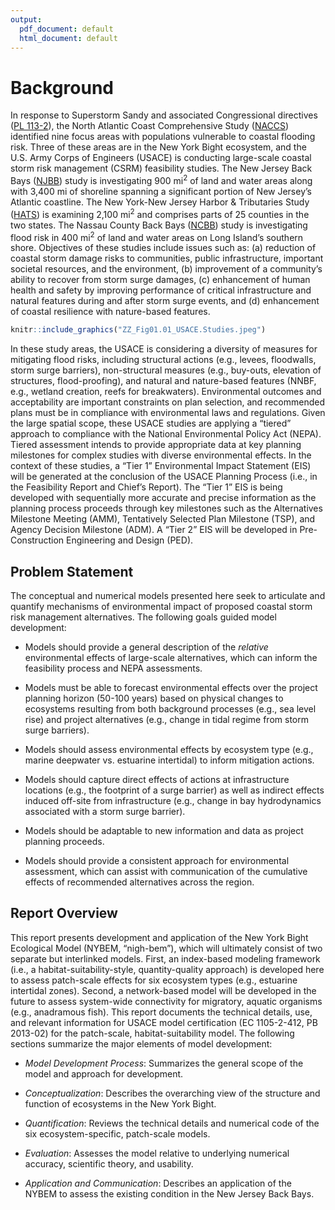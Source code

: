 ---
output:
  pdf_document: default
  html_document: default
---
# Background

In response to Superstorm Sandy and associated Congressional directives ([PL 113-2](https://www.congress.gov/113/plaws/publ2/PLAW-113publ2.pdf)), the North Atlantic Coast Comprehensive Study ([NACCS](https://www.nad.usace.army.mil/CompStudy/)) identified nine focus areas with populations vulnerable to coastal flooding risk. Three of these areas are in the New York Bight ecosystem, and the U.S. Army Corps of Engineers (USACE) is conducting large-scale coastal storm risk management (CSRM) feasibility studies. The New Jersey Back Bays ([NJBB](https://www.nap.usace.army.mil/Missions/Civil-Works/New-Jersey-Back-Bays-Study/)) study is investigating 900 mi^2^ of land and water areas along with 3,400 mi of shoreline spanning a significant portion of New Jersey's Atlantic coastline. The New York-New Jersey Harbor & Tributaries Study ([HATS](https://www.nan.usace.army.mil/Missions/Civil-Works/Projects-in-New-York/New-York-New-Jersey-Harbor-Tributaries-Focus-Area-Feasibility-Study/)) is examining 2,100 mi^2^ and comprises parts of 25 counties in the two states.  The Nassau County Back Bays ([NCBB](https://www.nap.usace.army.mil/Missions/Civil-Works/Nassau-County-Back-Bays-Study/)) study is investigating flood risk in 400 mi^2^ of land and water areas on Long Island's southern shore. Objectives of these studies include issues such as: (a) reduction of coastal storm damage risks to communities, public infrastructure, important societal resources, and the environment, (b) improvement of a community's ability to recover from storm surge damages, (c) enhancement of human health and safety by improving performance of critical infrastructure and natural features during and after storm surge events, and (d) enhancement of coastal resilience with nature-based features.


```{r, fig.cap="USACE regional coastal storm risk management studies. NJBB and HATS are the primary focus of model development."}
knitr::include_graphics("ZZ_Fig01.01_USACE.Studies.jpeg")
```


In these study areas, the USACE is considering a diversity of measures for mitigating flood risks, including structural actions (e.g., levees, floodwalls, storm surge barriers), non-structural measures (e.g., buy-outs, elevation of structures, flood-proofing), and natural and nature-based features (NNBF, e.g., wetland creation, reefs for breakwaters). Environmental outcomes and acceptability are important constraints on plan selection, and recommended plans must be in compliance with environmental laws and regulations. Given the large spatial scope, these USACE studies are applying a “tiered” approach to compliance with the National Environmental Policy Act (NEPA). Tiered assessment intends to provide appropriate data at key planning milestones for complex studies with diverse environmental effects. In the context of these studies, a “Tier 1” Environmental Impact Statement (EIS) will be generated at the conclusion of the USACE Planning Process (i.e., in the Feasibility Report and Chief’s Report). The “Tier 1” EIS is being developed with sequentially more accurate and precise information as the planning process proceeds through key milestones such as the Alternatives Milestone Meeting (AMM), Tentatively Selected Plan Milestone (TSP), and Agency Decision Milestone (ADM). A “Tier 2” EIS will be developed in Pre-Construction Engineering and Design (PED).

## Problem Statement

The conceptual and numerical models presented here seek to articulate and quantify mechanisms of environmental impact of proposed coastal storm risk management alternatives. The following goals guided model development:

* Models should provide a general description of the _relative_ environmental effects of large-scale alternatives, which can inform the feasibility process and NEPA assessments.

* Models must be able to forecast environmental effects over the project planning horizon (50-100 years) based on physical changes to ecosystems resulting from both background processes (e.g., sea level rise) and project alternatives (e.g., change in tidal regime from storm surge barriers).

* Models should assess environmental effects by ecosystem type (e.g., marine deepwater vs. estuarine intertidal) to inform mitigation actions.

* Models should capture direct effects of actions at infrastructure locations (e.g., the footprint of a surge barrier) as well as indirect effects induced off-site from infrastructure (e.g., change in bay hydrodynamics associated with a storm surge barrier).

* Models should be adaptable to new information and data as project planning proceeds.

* Models should provide a consistent approach for environmental assessment, which can assist with communication of the cumulative effects of recommended alternatives across the region.

## Report Overview

This report presents development and application of the New York Bight Ecological Model (NYBEM, “nigh-bem”), which will ultimately consist of two separate but interlinked models. First, an index-based modeling framework (i.e., a habitat-suitability-style, quantity-quality approach) is developed here to assess patch-scale effects for six ecosystem types (e.g., estuarine intertidal zones). Second, a network-based model will be developed in the future to assess system-wide connectivity for migratory, aquatic organisms (e.g., anadramous fish). This report documents the technical details, use, and relevant information for USACE model certification (EC 1105-2-412, PB 2013-02) for the patch-scale, habitat-suitability model. The following sections summarize the major elements of model development:

* _Model Development Process_: Summarizes the general scope of the model and approach for development.

* _Conceptualization_: Describes the overarching view of the structure and function of ecosystems in the New York Bight.

* _Quantification_: Reviews the technical details and numerical code of the six ecosystem-specific, patch-scale models.

* _Evaluation_: Assesses the model relative to underlying numerical accuracy, scientific theory, and usability.

* _Application and Communication_: Describes an application of the NYBEM to assess the existing condition in the New Jersey Back Bays.

